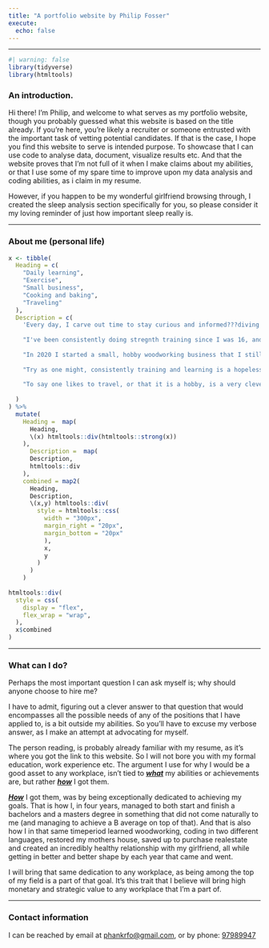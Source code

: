 ```yaml
---
title: "A portfolio website by Philip Fosser"
execute: 
  echo: false
---
```

------------------------------------------------------------------------

```r
#| warning: false
library(tidyverse)
library(htmltools)
```

### An introduction.

Hi there! I'm Philip, and welcome to what serves as my portfolio website, though you probably guessed what this website is based on the title already. If you're here, you're likely a recruiter or someone entrusted with the important task of vetting potential candidates. If that is the case, I hope you find this website to serve is intended purpose. To showcase that I can use code to analyse data, document, visualize results etc. And that the website proves that I'm not full of it when I make claims about my abilities, or that I use some of my spare time to improve upon my data analysis and coding abilities, as i claim in my resume. 

However, if you happen to be my wonderful girlfriend browsing through, I created the sleep analysis section specifically for you, so please consider it my loving reminder of just how important sleep really is.

------------------------------------------------------------------------

### About me (personal life)
::: column-page
```r

x <- tibble(
  Heading = c(
    "Daily learning", 
    "Exercise",
    "Small business",
    "Cooking and baking", 
    "Traveling"
  ),
  Description = c(
    'Every day, I carve out time to stay curious and informed???diving briefly into major global news that moves markets, and spending the bulk of my attention on practical insights that I can immediately apply. After all, it has been proven that people learn best when new information is immideatly taken into use, case in point, this segmented portion of the introduciton.',
    
    "I've been consistently doing stregnth training since I was 16, and it has fundementally shaped me in more ways than one. Beyond building resilience and confidence, both game-changers for overall well-being, it even fixed the chronic back pain from my naturally crooked spine. Now the only effect of my somewhat crooked spine, is that it makes me a bit more vertically challenged than i need to be.",
    
    "In 2020 I started a small, hobby woodworking business that I still operate today (It's not a registered business, and I make sure to make less than what makes me liable to pay taxes on it). I started this business after I had decided that I wanted to fix one of my gratest weaknesses. My complete incopetence when it came to doing anything practical with my hands.",
    
    "Try as one might, consistently training and learning is a hopeless endeavour if you don't feed yourself properly. So, I have made an earnest attempt at cooking delicious and healthy food to make sure I feel as good as possible. I prefer baking to cooking, but the results of my baking does little to improve my health, and is in fact more of a detriment to it. Tastes good dough.",
    
    "To say one likes to travel, or that it is a hobby, is a very clever way to say one enjoys going on vacation. It's like saying that you like eating good food. But I do like eating good food, and I do enjoy to travel. One of my dreams is to take a cross country, or cross continent road trip on a motorcycle. Now I only need to learn how to ride a motorcycle."
    
  )
) %>% 
  mutate(
    Heading =  map(
      Heading, 
      \(x) htmltools::div(htmltools::strong(x))
    ),
      Description =  map(
      Description, 
      htmltools::div
    ),
    combined = map2(
      Heading,
      Description,
      \(x,y) htmltools::div(
        style = htmltools::css(
          width = "300px",
          margin_right = "20px",
          margin_bottom = "20px"
          ),
          x,
          y
        )
      )
    )
  
htmltools::div(
  style = css(
    display = "flex",
    flex_wrap = "wrap",
  ),
  x$combined
)
```
:::

---

### What can I do?

Perhaps the most important question I can ask myself is; why should anyone choose to hire me?

I have to admit, figuring out a clever answer to that question that would encompasses all the possible needs of any of the positions that I have applied to, is a bit outside my abilities. So you'll have to excuse my verbose answer, as I make an attempt at advocating for myself. 

The person reading, is probably already familiar with my resume, as it's where you got the link to this website. So I will not bore you with my formal education, work experience etc. The argument I use for why I would be a good asset to any workplace, isn't tied to ***[what]{style="text-decoration: underline;"}*** my abilities or achievements are, but rather ***[how]{style="text-decoration: underline;"}*** I got them. 

***[How]{style="text-decoration: underline;"}*** I got them, was by being exceptionally dedicated to achieving my goals. That is how I, in four years, managed to both start and finish a bachelors and a masters degree in something that did not come naturally to me (and managing to achieve a B average on top of that). And that is also how I in that same timeperiod learned woodworking, coding in two different languages, restored my mothers house, saved up to purchase realestate and created an incredibly healthy relationship with my girlfriend, all while getting in better and better shape by each year that came and went.

I will bring that same dedication to any workplace, as being among the top of my field is a part of that goal. It's this trait that I believe will bring high monetary and strategic value to any workplace that I'm a part of. 

---

### Contact information

I can be reached by email at [phankrfo@gmail.com](mailto:phankrfo@gmail.com),
or by phone: [97989947](tel:97989947)